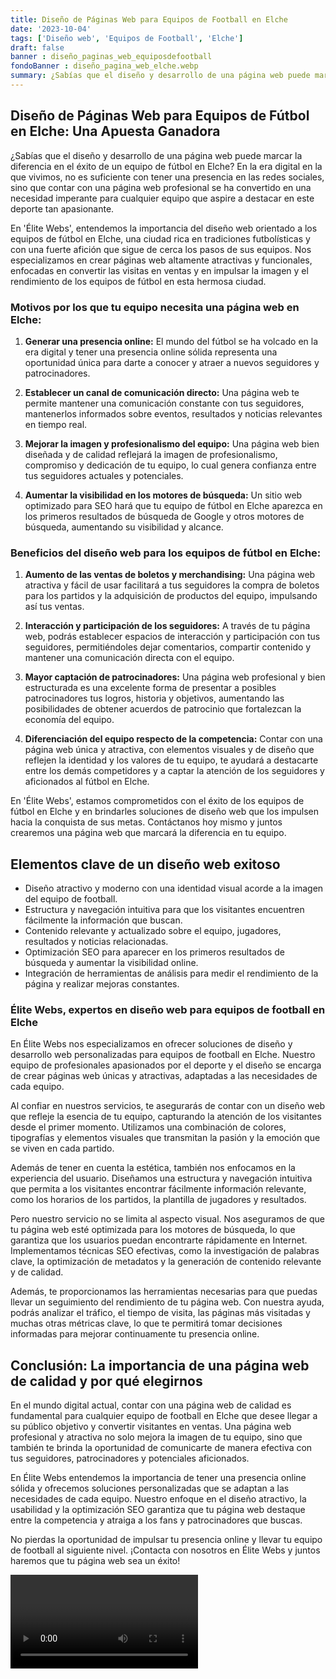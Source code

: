 ```yaml
---
title: Diseño de Páginas Web para Equipos de Football en Elche
date: '2023-10-04'
tags: ['Diseño web', 'Equipos de Football', 'Elche']
draft: false
banner : diseño_paginas_web_equiposdefootball
fondoBanner : diseño_pagina_web_elche.webp
summary: ¿Sabías que el diseño y desarrollo de una página web puede marcar la diferencia en el éxito de un equipo de fútbol en Elche? En la era digital en la que vivimos, no es suficiente con tener una presencia en las redes sociales, sino que contar con una página web profesional se ha convertido en una necesidad imperante para cualquier equipo que aspire a destacar en este deporte tan apasionante.
---
```


## **Diseño de Páginas Web para Equipos de Fútbol en Elche: Una Apuesta Ganadora**

¿Sabías que el diseño y desarrollo de una página web puede marcar la diferencia en el éxito de un equipo de fútbol en Elche? En la era digital en la que vivimos, no es suficiente con tener una presencia en las redes sociales, sino que contar con una página web profesional se ha convertido en una necesidad imperante para cualquier equipo que aspire a destacar en este deporte tan apasionante.

En 'Élite Webs', entendemos la importancia del diseño web orientado a los equipos de fútbol en Elche, una ciudad rica en tradiciones futbolísticas y con una fuerte afición que sigue de cerca los pasos de sus equipos. Nos especializamos en crear páginas web altamente atractivas y funcionales, enfocadas en convertir las visitas en ventas y en impulsar la imagen y el rendimiento de los equipos de fútbol en esta hermosa ciudad.

### **Motivos por los que tu equipo necesita una página web en Elche:**

1. **Generar una presencia online:** El mundo del fútbol se ha volcado en la era digital y tener una presencia online sólida representa una oportunidad única para darte a conocer y atraer a nuevos seguidores y patrocinadores.

2. **Establecer un canal de comunicación directo:** Una página web te permite mantener una comunicación constante con tus seguidores, mantenerlos informados sobre eventos, resultados y noticias relevantes en tiempo real.

3. **Mejorar la imagen y profesionalismo del equipo:** Una página web bien diseñada y de calidad reflejará la imagen de profesionalismo, compromiso y dedicación de tu equipo, lo cual genera confianza entre tus seguidores actuales y potenciales.

4. **Aumentar la visibilidad en los motores de búsqueda:** Un sitio web optimizado para SEO hará que tu equipo de fútbol en Elche aparezca en los primeros resultados de búsqueda de Google y otros motores de búsqueda, aumentando su visibilidad y alcance.

### **Beneficios del diseño web para los equipos de fútbol en Elche:**

1. **Aumento de las ventas de boletos y merchandising:** Una página web atractiva y fácil de usar facilitará a tus seguidores la compra de boletos para los partidos y la adquisición de productos del equipo, impulsando así tus ventas.

2. **Interacción y participación de los seguidores:** A través de tu página web, podrás establecer espacios de interacción y participación con tus seguidores, permitiéndoles dejar comentarios, compartir contenido y mantener una comunicación directa con el equipo.

3. **Mayor captación de patrocinadores:** Una página web profesional y bien estructurada es una excelente forma de presentar a posibles patrocinadores tus logros, historia y objetivos, aumentando las posibilidades de obtener acuerdos de patrocinio que fortalezcan la economía del equipo.

4. **Diferenciación del equipo respecto de la competencia:** Contar con una página web única y atractiva, con elementos visuales y de diseño que reflejen la identidad y los valores de tu equipo, te ayudará a destacarte entre los demás competidores y a captar la atención de los seguidores y aficionados al fútbol en Elche.

En 'Élite Webs', estamos comprometidos con el éxito de los equipos de fútbol en Elche y en brindarles soluciones de diseño web que los impulsen hacia la conquista de sus metas. Contáctanos hoy mismo y juntos crearemos una página web que marcará la diferencia en tu equipo.

<GifSeo />

<Cta />

## Elementos clave de un diseño web exitoso 

- Diseño atractivo y moderno con una identidad visual acorde a la imagen del equipo de football.
- Estructura y navegación intuitiva para que los visitantes encuentren fácilmente la información que buscan.
- Contenido relevante y actualizado sobre el equipo, jugadores, resultados y noticias relacionadas.
- Optimización SEO para aparecer en los primeros resultados de búsqueda y aumentar la visibilidad online.
- Integración de herramientas de análisis para medir el rendimiento de la página y realizar mejoras constantes.

### Élite Webs, expertos en diseño web para equipos de football en Elche

En Élite Webs nos especializamos en ofrecer soluciones de diseño y desarrollo web personalizadas para equipos de football en Elche. Nuestro equipo de profesionales apasionados por el deporte y el diseño se encarga de crear páginas web únicas y atractivas, adaptadas a las necesidades de cada equipo.

Al confiar en nuestros servicios, te asegurarás de contar con un diseño web que refleje la esencia de tu equipo, capturando la atención de los visitantes desde el primer momento. Utilizamos una combinación de colores, tipografías y elementos visuales que transmitan la pasión y la emoción que se viven en cada partido.

Además de tener en cuenta la estética, también nos enfocamos en la experiencia del usuario. Diseñamos una estructura y navegación intuitiva que permita a los visitantes encontrar fácilmente información relevante, como los horarios de los partidos, la plantilla de jugadores y resultados.

Pero nuestro servicio no se limita al aspecto visual. Nos aseguramos de que tu página web esté optimizada para los motores de búsqueda, lo que garantiza que los usuarios puedan encontrarte rápidamente en Internet. Implementamos técnicas SEO efectivas, como la investigación de palabras clave, la optimización de metadatos y la generación de contenido relevante y de calidad.

Además, te proporcionamos las herramientas necesarias para que puedas llevar un seguimiento del rendimiento de tu página web. Con nuestra ayuda, podrás analizar el tráfico, el tiempo de visita, las páginas más visitadas y muchas otras métricas clave, lo que te permitirá tomar decisiones informadas para mejorar continuamente tu presencia online.

## Conclusión: La importancia de una página web de calidad y por qué elegirnos

En el mundo digital actual, contar con una página web de calidad es fundamental para cualquier equipo de football en Elche que desee llegar a su público objetivo y convertir visitantes en ventas. Una página web profesional y atractiva no solo mejora la imagen de tu equipo, sino que también te brinda la oportunidad de comunicarte de manera efectiva con tus seguidores, patrocinadores y potenciales aficionados.

En Élite Webs entendemos la importancia de tener una presencia online sólida y ofrecemos soluciones personalizadas que se adaptan a las necesidades de cada equipo. Nuestro enfoque en el diseño atractivo, la usabilidad y la optimización SEO garantiza que tu página web destaque entre la competencia y atraiga a los fans y patrocinadores que buscas.

No pierdas la oportunidad de impulsar tu presencia online y llevar tu equipo de football al siguiente nivel. ¡Contacta con nosotros en Élite Webs y juntos haremos que tu página web sea un éxito!

<Video />

<CtaBot job='Equipos de Football' city='Elche'/>

<Gmaps query='Elche+españa+maps' />